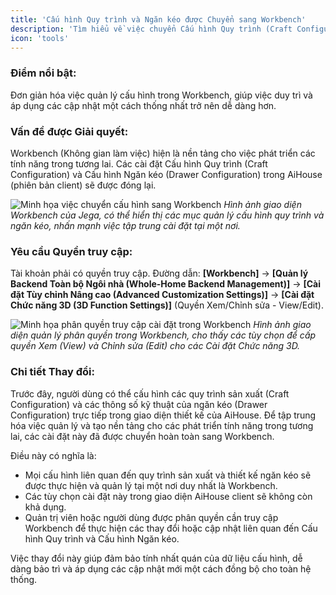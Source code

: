 ```yaml
---
title: 'Cấu hình Quy trình và Ngăn kéo được Chuyển sang Workbench'
description: 'Tìm hiểu về việc chuyển Cấu hình Quy trình (Craft Configuration) và Cấu hình Ngăn kéo (Drawer Configuration) từ AiHouse sang Workbench để quản lý tập trung và thống nhất.'
icon: 'tools'
---
```


### Điểm nổi bật:
Đơn giản hóa việc quản lý cấu hình trong Workbench, giúp việc duy trì và áp dụng các cập nhật một cách thống nhất trở nên dễ dàng hơn.

### Vấn đề được Giải quyết:
Workbench (Không gian làm việc) hiện là nền tảng cho việc phát triển các tính năng trong tương lai. Các cài đặt Cấu hình Quy trình (Craft Configuration) và Cấu hình Ngăn kéo (Drawer Configuration) trong AiHouse (phiên bản client) sẽ được đóng lại.

![Minh họa việc chuyển cấu hình sang Workbench](https://ai-study1.3vjia.com/aihouse-web/d8dca45e-1ccb-4ffe-91fb-d0d567381d66.png)
*Hình ảnh giao diện Workbench của Jega, có thể hiển thị các mục quản lý cấu hình quy trình và ngăn kéo, nhấn mạnh việc tập trung cài đặt tại một nơi.*

### Yêu cầu Quyền truy cập:
Tài khoản phải có quyền truy cập. Đường dẫn: **[Workbench]** → **[Quản lý Backend Toàn bộ Ngôi nhà (Whole-Home Backend Management)]** → **[Cài đặt Tùy chỉnh Nâng cao (Advanced Customization Settings)]** → **[Cài đặt Chức năng 3D (3D Function Settings)]** (Quyền Xem/Chỉnh sửa - View/Edit).

![Minh họa phân quyền truy cập cài đặt trong Workbench](https://ai-study1.3vjia.com/aihouse-web/8d56e555-8498-4411-863b-41076474ce7c.png)
*Hình ảnh giao diện quản lý phân quyền trong Workbench, cho thấy các tùy chọn để cấp quyền Xem (View) và Chỉnh sửa (Edit) cho các Cài đặt Chức năng 3D.*

### Chi tiết Thay đổi:
Trước đây, người dùng có thể cấu hình các quy trình sản xuất (Craft Configuration) và các thông số kỹ thuật của ngăn kéo (Drawer Configuration) trực tiếp trong giao diện thiết kế của AiHouse. Để tập trung hóa việc quản lý và tạo nền tảng cho các phát triển tính năng trong tương lai, các cài đặt này đã được chuyển hoàn toàn sang Workbench.

Điều này có nghĩa là:
*   Mọi cấu hình liên quan đến quy trình sản xuất và thiết kế ngăn kéo sẽ được thực hiện và quản lý tại một nơi duy nhất là Workbench.
*   Các tùy chọn cài đặt này trong giao diện AiHouse client sẽ không còn khả dụng.
*   Quản trị viên hoặc người dùng được phân quyền cần truy cập Workbench để thực hiện các thay đổi hoặc cập nhật liên quan đến Cấu hình Quy trình và Cấu hình Ngăn kéo.

Việc thay đổi này giúp đảm bảo tính nhất quán của dữ liệu cấu hình, dễ dàng bảo trì và áp dụng các cập nhật mới một cách đồng bộ cho toàn hệ thống.
